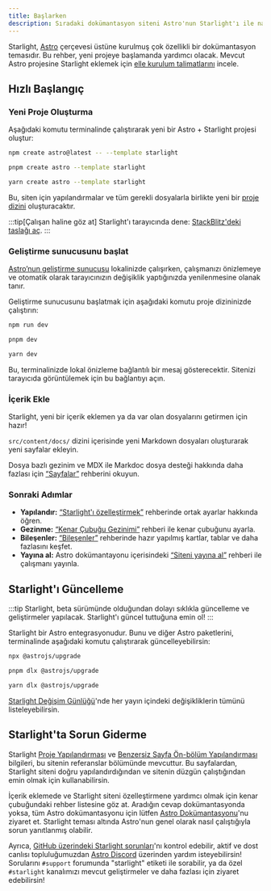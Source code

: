 ```yaml
---
title: Başlarken
description: Sıradaki dokümantasyon siteni Astro'nun Starlight'ı ile nasıl oluşturacağını öğren.
---
```



Starlight, [Astro](https://astro.build) çerçevesi üstüne kurulmuş çok özellikli bir dokümantasyon temasıdır.
Bu rehber, yeni projeye başlamanda yardımcı olacak.
Mevcut Astro projesine Starlight eklemek için [elle kurulum talimatlarını](/tr/manual-setup/) incele.

## Hızlı Başlangıç

### Yeni Proje Oluşturma

Aşağıdaki komutu terminalinde çalıştırarak yeni bir Astro + Starlight projesi oluştur:

<Tabs>
<TabItem label="npm">

```sh
npm create astro@latest -- --template starlight
```

</TabItem>
<TabItem label="pnpm">

```sh
pnpm create astro --template starlight
```

</TabItem>
<TabItem label="Yarn">

```sh
yarn create astro --template starlight
```

</TabItem>
</Tabs>

Bu, siten için yapılandırmalar ve tüm gerekli dosyalarla birlikte yeni bir [proje dizini](/tr/guides/project-structure/) oluşturacaktır.

:::tip[Çalışan haline göz at]
Starlight'ı tarayıcında dene:
[StackBlitz'deki taslağı aç](https://stackblitz.com/github/withastro/starlight/tree/main/examples/basics).
:::

### Geliştirme sunucusunu başlat

[Astro’nun geliştirme sunucusu](https://docs.astro.build/en/reference/cli-reference/#astro-dev) lokalinizde çalışırken, çalışmanızı önizlemeye ve otomatik olarak tarayıcınızın değişiklik yaptığınızda yenilenmesine olanak tanır.

Geliştirme sunucusunu başlatmak için aşağıdaki komutu proje dizininizde çalıştırın:

<Tabs>
<TabItem label="npm">

```sh
npm run dev
```

</TabItem>
<TabItem label="pnpm">

```sh
pnpm dev
```

</TabItem>
<TabItem label="Yarn">

```sh
yarn dev
```

</TabItem>
</Tabs>

Bu, terminalinizde lokal önizleme bağlantılı bir mesaj gösterecektir.
Sitenizi tarayıcıda görüntülemek için bu bağlantıyı açın.

### İçerik Ekle

Starlight, yeni bir içerik eklemen ya da var olan dosyalarını getirmen için hazır!

`src/content/docs/` dizini içerisinde yeni Markdown dosyaları oluşturarak yeni sayfalar ekleyin.

Dosya bazlı gezinim ve MDX ile Markdoc dosya desteği hakkında daha fazlası için [“Sayfalar”](/tr/guides/pages/) rehberini okuyun.

### Sonraki Adımlar

- **Yapılandır:** [“Starlight'ı özelleştirmek”](/tr/guides/customization/) rehberinde ortak ayarlar hakkında öğren.
- **Gezinme:** [“Kenar Çubuğu Gezinimi”](/tr/guides/sidebar/) rehberi ile kenar çubuğunu ayarla.
- **Bileşenler:** [“Bileşenler”](/tr/guides/components/) rehberinde hazır yapılmış kartlar, tablar ve daha fazlasını keşfet.
- **Yayına al:** Astro dokümantayonu içerisindeki [“Siteni yayına al”](https://docs.astro.build/en/guides/deploy/) rehberi ile çalışmanı yayınla.

## Starlight'ı Güncelleme

:::tip
Starlight, beta sürümünde olduğundan dolayı sıklıkla güncelleme ve geliştirmeler yapılacak.
Starlight'ı güncel tuttuğuna emin ol!
:::

Starlight bir Astro entegrasyonudur. Bunu ve diğer Astro paketlerini, terminalinde aşağıdaki komutu çalıştırarak güncelleyebilirsin:

<Tabs>
<TabItem label="npm">

```sh
npx @astrojs/upgrade
```

</TabItem>
<TabItem label="pnpm">

```sh
pnpm dlx @astrojs/upgrade
```

</TabItem>
<TabItem label="Yarn">

```sh
yarn dlx @astrojs/upgrade
```

</TabItem>
</Tabs>

[Starlight Değişim Günlüğü](https://github.com/withastro/starlight/blob/main/packages/starlight/CHANGELOG.md)'nde her yayın içindeki değişikliklerin tümünü listeleyebilirsin.

## Starlight'ta Sorun Giderme

Starlight [Proje Yapılandırması](/tr/reference/configuration/) ve [Benzersiz Sayfa Ön-bölüm Yapılandırması](/tr/reference/frontmatter/) bilgileri, bu sitenin referanslar bölümünde mevcuttur. Bu sayfalardan, Starlight siteni doğru yapılandırdığından ve sitenin düzgün çalıştığından emin olmak için kullanabilirsin.

İçerik eklemede ve Starlight siteni özelleştirmene yardımcı olmak için kenar çubuğundaki rehber listesine göz at.
Aradığın cevap dokümantasyonda yoksa, tüm Astro dokümantasyonu için lütfen [Astro Dokümantasyonu](https://docs.astro.build)'nu ziyaret et. Starlight teması altında Astro'nun genel olarak nasıl çalıştığıyla sorun yanıtlanmış olabilir.

Ayrıca, [GitHub üzerindeki Starlight sorunları](https://github.com/withastro/starlight/issues)'nı kontrol edebilir, aktif ve dost canlısı topluluğumuzdan [Astro Discord](https://astro.build/chat/) üzerinden yardım isteyebilirsin! Sorularını `#support` forumunda "starlight" etiketi ile sorabilir, ya da özel `#starlight` kanalımızı mevcut geliştirmeler ve daha fazlası için ziyaret edebilirsin!
